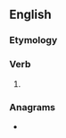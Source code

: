 ==English==

===Etymology===
{{suffix|ascend|eth|lang=en}}

===Verb===
{{head|en|verb form}}

# {{en-archaic third-person singular of|ascend}}

===Anagrams===
* {{anagrams|en|a=acdeehnst|chastened}}